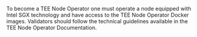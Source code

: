 To become a TEE Node Operator one must operate a node equipped with Intel SGX technology and have access to the TEE Node Operator Docker images. Validators should follow the technical guidelines available in the TEE Node Operator Documentation.
